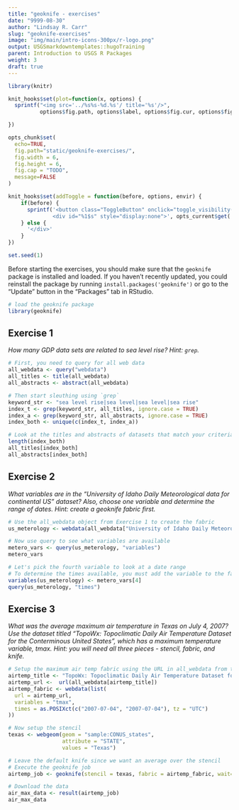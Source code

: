 ```yaml
---
title: "geoknife - exercises"
date: "9999-08-30"
author: "Lindsay R. Carr"
slug: "geoknife-exercises"
image: "img/main/intro-icons-300px/r-logo.png"
output: USGSmarkdowntemplates::hugoTraining
parent: Introduction to USGS R Packages
weight: 3
draft: true
---
```


```r
library(knitr)

knit_hooks$set(plot=function(x, options) {
  sprintf("<img src='../%s%s-%d.%s'/ title='%s'/>", 
          options$fig.path, options$label, options$fig.cur, options$fig.ext, options$fig.cap)

})

opts_chunk$set(
  echo=TRUE,
  fig.path="static/geoknife-exercises/",
  fig.width = 6,
  fig.height = 6,
  fig.cap = "TODO",
  message=FALSE
)

knit_hooks$set(addToggle = function(before, options, envir) {
    if(before) {
      sprintf('<button class="ToggleButton" onclick="toggle_visibility(\'%1$s\')">Show Answer</button>
              <div id="%1$s" style="display:none">', opts_current$get('label'))
    } else {
      '</div>'
    }
})

set.seed(1)
```

Before starting the exercises, you should make sure that the `geoknife` package is installed and loaded. If you haven't recently updated, you could reinstall the package by running `install.packages('geoknife')` or go to the "Update" button in the "Packages" tab in RStudio.

```r
# load the geoknife package
library(geoknife)
```

## Exercise 1

*How many GDP data sets are related to sea level rise? Hint: `grep`.*

```r
# First, you need to query for all web data
all_webdata <- query("webdata")
all_titles <- title(all_webdata)
all_abstracts <- abstract(all_webdata)

# Then start sleuthing using `grep`
keyword_str <- "sea level rise|sea level|sea level|sea rise"
index_t <- grep(keyword_str, all_titles, ignore.case = TRUE)
index_a <- grep(keyword_str, all_abstracts, ignore.case = TRUE)
index_both <- unique(c(index_t, index_a))

# Look at the titles and abstracts of datasets that match your criteria
length(index_both)
all_titles[index_both]
all_abstracts[index_both]
```

## Exercise 2

*What variables are in the "University of Idaho Daily Meteorological data for continental US" dataset? Also, choose one variable and determine the range of dates. Hint: create a geoknife fabric first.*

```r
# Use the all_webdata object from Exercise 1 to create the fabric
us_meterology <- webdata(all_webdata["University of Idaho Daily Meteorological data for continental US"])

# Now use query to see what variables are available
metero_vars <- query(us_meterology, "variables")
metero_vars

# Let's pick the fourth variable to look at a date range
# To determine the times available, you must add the variable to the fabric
variables(us_meterology) <- metero_vars[4]
query(us_meterology, "times")
```

## Exercise 3

*What was the average maximum air temperature in Texas on July 4, 2007? Use the dataset titled "TopoWx: Topoclimatic Daily Air Temperature Dataset for the Conterminous United States", which has a maximum temperature variable, tmax. Hint: you will need all three pieces - stencil, fabric, and knife.*

```r
# Setup the maximum air temp fabric using the URL in all_webdata from the previous lesson
airtemp_title <- "TopoWx: Topoclimatic Daily Air Temperature Dataset for the Conterminous United States"
airtemp_url <-  url(all_webdata[airtemp_title])
airtemp_fabric <- webdata(list(
  url = airtemp_url,
  variables = "tmax",
  times = as.POSIXct(c("2007-07-04", "2007-07-04"), tz = "UTC")
))

# Now setup the stencil
texas <- webgeom(geom = "sample:CONUS_states", 
                 attribute = "STATE",
                 values = "Texas")

# Leave the default knife since we want an average over the stencil
# Execute the geoknife job
airtemp_job <- geoknife(stencil = texas, fabric = airtemp_fabric, wait=TRUE)

# Download the data
air_max_data <- result(airtemp_job)
air_max_data
```
